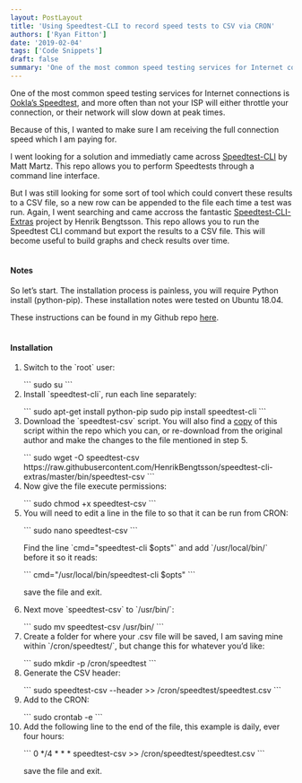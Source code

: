 ```yaml
---
layout: PostLayout
title: 'Using Speedtest-CLI to record speed tests to CSV via CRON'
authors: ['Ryan Fitton']
date: '2019-02-04'
tags: ['Code Snippets']
draft: false
summary: 'One of the most common speed testing services for Internet connections is Ookla&amp;#8217;s Speedtest, and more often than not your ISP will either throttle your connection, or their network will slow down at peak times. Because of this, I wanted to make sure I am receiving the full connection speed which I am paying for. [&amp;hellip;]'
---
```


<p>One of the most common speed testing services for Internet connections is <a href="https://www.speedtest.net/">Ookla&#8217;s Speedtest</a>, and more often than not your ISP will either throttle your connection, or their network will slow down at peak times.</p>
<p>Because of this, I wanted to make sure I am receiving the full connection speed which I am paying for.</p>
<p>I went looking for a solution and immediatly came across <a href="https://github.com/sivel/speedtest-cli">Speedtest-CLI</a> by Matt Martz. This repo allows you to perform Speedtests through a command line interface.</p>
<p>But I was still looking for some sort of tool which could convert these results to a CSV file, so a new row can be appended to the file each time a test was run. Again, I went searching and came accross the fantastic <a href="https://github.com/HenrikBengtsson/speedtest-cli-extras">Speedtest-CLI-Extras</a> project by Henrik Bengtsson. This repo allows you to run the Speedtest CLI command but export the results to a CSV file. This will become useful to build graphs and check results over time.<br />&nbsp;</p>
<h4>Notes</h4>
<p>So let&#8217;s start. The installation process is painless, you will require Python install (python-pip). These installation notes were tested on Ubuntu 18.04.</p>
<p>These instructions can be found in my Github repo <a href="https://github.com/ryanfitton/speedtest-cli-as-csv-cron">here</a>.<br />&nbsp;</p>
<h4>Installation</h4>
<ol>
<li>
        Switch to the `root` user:</p>
```
sudo su
```
</li>
<li>
        Install `speedtest-cli`, run each line separately:</p>
```
sudo apt-get install python-pip
sudo pip install speedtest-cli
```
</li>
<li>
        Download the `speedtest-csv` script. You will also find a <a href="https://github.com/ryanfitton/speedtest-cli-as-csv-cron/blob/master/speedtest-csv">copy</a> of this script within the repo which you can, or re-download from the original author and make the changes to the file mentioned in step 5.</p>
```
sudo wget -O speedtest-csv https://raw.githubusercontent.com/HenrikBengtsson/speedtest-cli-extras/master/bin/speedtest-csv
```
</li>
<li>
        Now give the file execute permissions:</p>
```
sudo chmod +x speedtest-csv
```
</li>
<li>
        You will need to edit a line in the file to so that it can be run from CRON:</p>
```
sudo nano speedtest-csv
```
<p>        Find the line `cmd=&quot;speedtest-cli $opts&quot;` and add `/usr/local/bin/` before it so it reads:</p>
```
cmd=&quot;/usr/local/bin/speedtest-cli $opts&quot;
```
<p>        save the file and exit.
    </li>
<li>
        Next move `speedtest-csv` to `/usr/bin/`:</p>
```
sudo mv speedtest-csv /usr/bin/
```
</li>
<li>
        Create a folder for where your .csv file will be saved, I am saving mine within `/cron/speedtest/`, but change this for whatever you&#8217;d like:</p>
```
sudo mkdir -p /cron/speedtest
```
</li>
<li>
        Generate the CSV header:</p>
```
sudo speedtest-csv --header &gt;&gt; /cron/speedtest/speedtest.csv
```
</li>
<li>
        Add to the CRON:</p>
```
sudo crontab -e
```
</li>
<li>
        Add the following line to the end of the file, this example is daily, ever four hours:</p>
```
0 */4 * * * speedtest-csv &gt;&gt; /cron/speedtest/speedtest.csv
```
<p>        save the file and exit.
    </li>
</ol>
